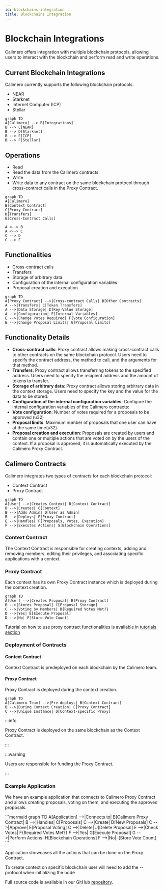 ```yaml
---
id: blockchains-integration
title: Blockchains Integration
---
```



# Blockchain Integrations

Calimero offers integration with multiple blockchain protocols, allowing users
to interact with the blockchain and perform read and write operations.

## Current Blockchain Integrations

Calimero currently supports the following blockchain protocols:

- NEAR
- Starknet
- Internet Computer (ICP)
- Stellar
<div style={{ display: 'flex', justifyContent: 'center'}}>

```mermaid
graph TD
A[Calimero] --> B[Integrations]
B --> C[NEAR]
B --> D[Starknet]
B --> E[ICP]
B --> F[Stellar]
```

</div>

## Operations

- Read
- Read the data from the Calimero contracts.
- Write
- Write data to any contract on the same blockchain protocol through
  cross-contract calls in the Proxy Contract.

<div style={{display: 'flex', justifyContent: 'center'}}>

```mermaid
graph TD
A[Calimero]
B[Context Contract]
C[Proxy Contract]
D[Transfers]
E[Cross-Contract Calls]

A <--> B
A <--> C
C --> D
C --> E
```

</div>

## Functionalities

- Cross-contract calls
- Transfers
- Storage of arbitrary data
- Configuration of the internal configuration variables
- Proposal creation and execution

<div style={{display: 'flex', justifyContent: 'center'}}>

```mermaid
graph TD
A[Proxy Contract] -->|Cross-contract Calls| B[Other Contracts]
A -->|Transfers| C[Token Transfers]
A -->|Data Storage| D[Key-Value Storage]
A -->|Configuration| E[Internal Variables]
E -->|Change Votes Required| F[Vote Configuration]
E -->|Change Proposal Limits| G[Proposal Limits]
```

</div>

## Functionality Details

- **Cross-contract calls**: Proxy contract allows making cross-contract calls to
  other contracts on the same blockchain protocol. Users need to specify the
  contract address, the method to call, and the arguments for that method.
- **Transfers**: Proxy contract allows transferring tokens to the specified
  address. Users need to specify the recipient address and the amount of tokens
  to transfer.
- **Storage of arbitrary data**: Proxy contract allows storing arbitrary data in
  the context storage. Users need to specify the key and the value for the data
  to be stored.
- **Configuration of the internal configuration variables**: Configure the
  internal configuration variables of the Calimero contracts:
- **Vote configuration**: Number of votes required for a proposals to be
  approved (u32)
- **Proposal limits**: Maximum number of proposals that one user can have at the
  same time(u32)
- **Proposal creation and execution**: Proposals are created by users and
  contain one or multiple actions that are voted on by the users of the context.
  If a proposal is approved, it is automatically executed by the Calimero Proxy
  Contract.

## Calimero Contracts

Calimero integrates two types of contracts for each blockchain protocol:

- Context Contract
- Proxy Contract

<div style={{ display: 'flex', justifyContent: 'center' }}>

```mermaid
graph TD
A[User] -->|Creates Context| B[Context Contract]
B -->|Creates| C[Context]
B -->|Adds Admin| D[User as Admin]
B -->|Deploys| E[Proxy Contract]
E -->|Handles| F[Proposals, Votes, Execution]
F -->|Executes Actions| G[Blockchain Operations]
```

</div>

### Context Contract

The Context Contract is responsible for creating contexts, adding and removing
members, editing their privileges, and associating specific applications with a
context.

### Proxy Contract

Each context has its own Proxy Contract instance which is deployed during the
context creation.

<div style={{display: 'flex', justifyContent: 'center' ,margin: '2rem'}}>

```mermaid
graph TD
A[User] -->|Creates Proposal| B[Proxy Contract]
B -->|Stores Proposal| C[Proposal Storage]
C -->|Voting by Members| D{Required Votes Met?}
D -->|Yes| E[Execute Proposal]
D -->|No| F[Store Vote Count]
```

</div>

Tutorial on how to use proxy contract functionalities is available in
[tutorials section](../../tutorials/proxy-contract-interaction)

### Deployment of Contracts

#### Context Contract

Context Contract is predeployed on each blockchain by the Calimero team.

#### Proxy Contract

Proxy Contract is deployed during the context creation.

<div style={{display: 'flex', justifyContent: 'center', margin: '2rem'}}>

```mermaid
graph TD
A[Calimero Team] -->|Pre-deploys| B[Context Contract]
B -->|During Context Creation| C[Proxy Contract]
C -->|Unique Instance| D[Context-specific Proxy]
```

</div>

:::info

Proxy Contract is deployed on the same blockchain as the Context Contract.

:::

:::warning

Users are responsible for funding the Proxy Contract.

:::

### Example Application

We have an example application that connects to Calimero Proxy Contract and
allows creating proposals, voting on them, and executing the approved proposals.

<div style={{display: 'flex', justifyContent: 'center', margin: '2rem' }}>
```mermaid
graph TD
A[Application] -->|Connects to| B[Calimero Proxy Contract]
B -->|Handles| C[Proposals]
C -->|Create| D[New Proposals]
C -->|Approve| E[Proposal Voting]
C -->|Delete| J[Delete Proposal]
E -->|Check Votes| F{Required Votes Met?}
F -->|Yes| G[Execute Proposal]
G -->|Perform Actions| H[Blockchain Operations]
F -->|No| I[Store Vote Count]
```
</div>

Application showcases all the actions that can be done on the Proxy Contract.

To create context on specific blockchain user will need to add the --protocol
when initializing the node

<InitNode />

Full source code is available in our GitHub
[repository](https://github.com/calimero-network/demo-blockchain-integrations).
